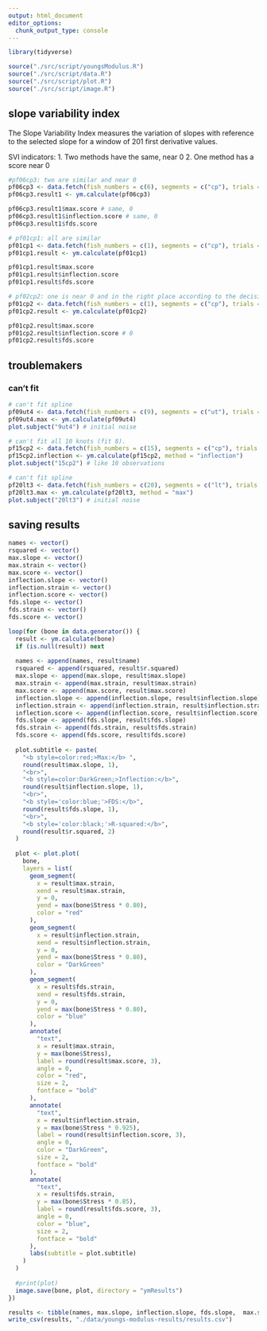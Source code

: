 ```yaml
---
output: html_document
editor_options: 
  chunk_output_type: console
---
```


```r
library(tidyverse)

source("./src/script/youngsModulus.R")
source("./src/script/data.R")
source("./src/script/plot.R")
source("./src/script/image.R")
```


## slope variability index

The Slope Variability Index measures the variation of slopes with reference to the selected slope for a window of 201 first derivative values.

SVI indicators:
  1. Two methods have the same, near 0
  2. One method has a score near 0
```r
#pf06cp3: two are similar and near 0
pf06cp3 <- data.fetch(fish_numbers = c(6), segments = c("cp"), trials = c(3))
pf06cp3.result1 <- ym.calculate(pf06cp3)

pf06cp3.result1$max.score # same, 0
pf06cp3.result1$inflection.score # same, 0
pf06cp3.result1$fds.score

# pf01cp1: all are similar
pf01cp1 <- data.fetch(fish_numbers = c(1), segments = c("cp"), trials = c(1))
pf01cp1.result <- ym.calculate(pf01cp1)

pf01cp1.result$max.score
pf01cp1.result$inflection.score
pf01cp1.result$fds.score

# pf02cp2: one is near 0 and in the right place according to the decision tree
pf01cp2 <- data.fetch(fish_numbers = c(1), segments = c("cp"), trials = c(2))
pf01cp2.result <- ym.calculate(pf01cp2)

pf01cp2.result$max.score 
pf01cp2.result$inflection.score # 0
pf01cp2.result$fds.score
```


## troublemakers

### can't fit
```r
# can't fit spline
pf09ut4 <- data.fetch(fish_numbers = c(9), segments = c("ut"), trials = c(4))
pf09ut4.max <- ym.calculate(pf09ut4)
plot.subject("9ut4") # initial noise

# can't fit all 10 knots (fit 8).
pf15cp2 <- data.fetch(fish_numbers = c(15), segments = c("cp"), trials = c(2))
pf15cp2.inflection <- ym.calculate(pf15cp2, method = "inflection")
plot.subject("15cp2") # like 10 observations

# can't fit spline
pf20lt3 <- data.fetch(fish_numbers = c(20), segments = c("lt"), trials = c(3))
pf20lt3.max <- ym.calculate(pf20lt3, method = "max")
plot.subject("20lt3") # initial noise
```


## saving results
```r
names <- vector()
rsquared <- vector()
max.slope <- vector()
max.strain <- vector()
max.score <- vector()
inflection.slope <- vector()
inflection.strain <- vector()
inflection.score <- vector()
fds.slope <- vector()
fds.strain <- vector()
fds.score <- vector()

loop(for (bone in data.generator()) {
  result <- ym.calculate(bone)
  if (is.null(result)) next
  
  names <- append(names, result$name)
  rsquared <- append(rsquared, result$r.squared)
  max.slope <- append(max.slope, result$max.slope)
  max.strain <- append(max.strain, result$max.strain)
  max.score <- append(max.score, result$max.score)
  inflection.slope <- append(inflection.slope, result$inflection.slope)
  inflection.strain <- append(inflection.strain, result$inflection.strain)
  inflection.score <- append(inflection.score, result$inflection.score)
  fds.slope <- append(fds.slope, result$fds.slope)
  fds.strain <- append(fds.strain, result$fds.strain)
  fds.score <- append(fds.score, result$fds.score)
  
  plot.subtitle <- paste(
    "<b style=color:red;>Max:</b> ",
    round(result$max.slope, 1),
    "<br>",
    "<b style=color:DarkGreen;>Inflection:</b>",
    round(result$inflection.slope, 1),
    "<br>",
    "<b style='color:blue;'>FDS:</b>",
    round(result$fds.slope, 1),
    "<br>",
    "<b style='color:black;'>R-squared:</b>",
    round(result$r.squared, 2)
  )
  
  plot <- plot.plot(
    bone,
    layers = list(
      geom_segment(
        x = result$max.strain,
        xend = result$max.strain,
        y = 0,
        yend = max(bone$Stress * 0.80),
        color = "red"
      ),
      geom_segment(
        x = result$inflection.strain,
        xend = result$inflection.strain,
        y = 0,
        yend = max(bone$Stress * 0.80),
        color = "DarkGreen"
      ),
      geom_segment(
        x = result$fds.strain,
        xend = result$fds.strain,
        y = 0,
        yend = max(bone$Stress * 0.80),
        color = "blue"
      ),
      annotate(
        "text",
        x = result$max.strain,
        y = max(bone$Stress),
        label = round(result$max.score, 3),
        angle = 0,
        color = "red",
        size = 2,
        fontface = "bold"
      ),
      annotate(
        "text",
        x = result$inflection.strain,
        y = max(bone$Stress * 0.925),
        label = round(result$inflection.score, 3),
        angle = 0,
        color = "DarkGreen",
        size = 2,
        fontface = "bold"
      ),
      annotate(
        "text",
        x = result$fds.strain,
        y = max(bone$Stress * 0.85),
        label = round(result$fds.score, 3),
        angle = 0,
        color = "blue",
        size = 2,
        fontface = "bold"
      ),
      labs(subtitle = plot.subtitle)
    )
  )
  
  #print(plot)
  image.save(bone, plot, directory = "ymResults")
})
```

```r
results <- tibble(names, max.slope, inflection.slope, fds.slope,  max.strain, inflection.strain, fds.strain, max.score, inflection.score, fds.score, rsquared)
write_csv(results, "./data/youngs-modulus-results/results.csv")
```






